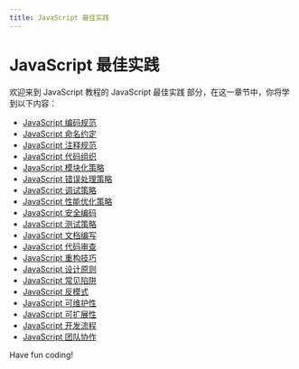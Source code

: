 ```yaml
---
title: JavaScript 最佳实践
---
```


# JavaScript 最佳实践

欢迎来到 JavaScript 教程的 JavaScript 最佳实践 部分，在这一章节中，你将学到以下内容：

- [JavaScript 编码规范](./0-javascript-coding-specifications.mdx)
- [JavaScript 命名约定](./1-javascript-naming-convention.mdx)
- [JavaScript 注释规范](./2-javascript-annotation-specification.mdx)
- [JavaScript 代码组织](./3-javascript-code-organization.mdx)
- [JavaScript 模块化策略](./4-javascript-modularity-strategy.mdx)
- [JavaScript 错误处理策略](./5-javascript-error-handling-strategy.mdx)
- [JavaScript 调试策略](./6-javascript-debugging-strategy.mdx)
- [JavaScript 性能优化策略](./7-javascript-performance-optimization-strategy.mdx)
- [JavaScript 安全编码](./8-javascript-secure-coding.mdx)
- [JavaScript 测试策略](./9-javascript-testing-strategy.mdx)
- [JavaScript 文档编写](./10-javascript-documentation.mdx)
- [JavaScript 代码审查](./11-javascript-code-review.mdx)
- [JavaScript 重构技巧](./12-javascript-refactoring-tips.mdx)
- [JavaScript 设计原则](./13-javascript-design-principles.mdx)
- [JavaScript 常见陷阱](./14-common-pitfalls-of-javascript.mdx)
- [JavaScript 反模式](./15-javascript-anti-pattern.mdx)
- [JavaScript 可维护性](./16-javascript-maintainability.mdx)
- [JavaScript 可扩展性](./17-javascript-extensibility.mdx)
- [JavaScript 开发流程](./18-javascript-development-process.mdx)
- [JavaScript 团队协作](./19-javascript-teamwork.mdx)

Have fun coding!